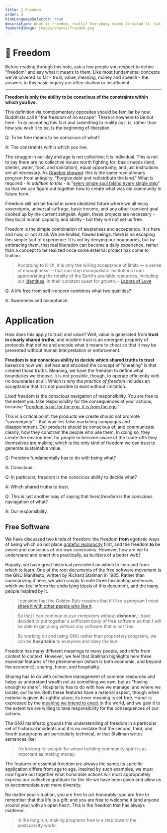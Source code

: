 ```yaml
---
title: 🦄 Freedom
order: 2
hideLanguageSelector: true
description: What is freedom, really? Everybody seems to value it, but few can describe what it actually is in practical terms. Let's change that.
featuredImage: images/shares/freedom.png
---
```


# 🦄 Freedom

Before reading through this note, ask a few people you respect to define "freedom" and say what 
it means to them. Like most fundamental concepts we've covered so far - trust, value, meaning, 
money and speech - the answers to this basic inquiry are often shallow or insufficient.

---

**Freedom is only the ability to be conscious of the constraints within which you live.**

This definition via complementary opposites should be familiar by now. Buddhists call it "the 
freedom of no escape". There is nowhere to be but here. Truly accepting this fact and submitting 
to reality as it is, rather than how you wish it to be, is the beginning of liberation.

<Flash>

<Card>

Q: To be free means to be conscious of what?

A: The constraints within which you live.

</Card>

</Flash>

The struggle in our day and age is not collective; it is individual. This is not to say there are no collective issues worth fighting for: basic needs (land, shelter, water, food, and sanitation), equal opportunity, and just institutions are all necessary. As [Graeber showed](/learn/module-2/debt): this is the same revolutionary program from antiquity: "Forgive debt and redistribute the land." What is required - *in addition to this* - is "[every single soul taking every single step](/learn/module-0/conversation/#old-gifts-anew)" so that we can figure out together how to create what was old community in future form.

Freedom will not be found in some idealized future where we all enjoy sovereignty, universal 
suffrage, basic income, and any other transient goal cooked up by the current zeitgeist. Again, 
these projects are necessary - they build human capacity and ability - but they will not set us 
free.

Freedom is the simple combination of awareness and acceptance. It is here and now, or not at all. 
We are limited, flawed beings: there is no escaping this simple fact of experience. It is not 
by denying our boundaries, but by embracing them, that real liberation can become a daily 
experience, rather than a concept to be realized once some external project has come to fruition.

> According to Illich, it is only the willing acceptance of limits — a sense of enoughness — that can stop monopolistic institutions from appropriating the totality of the Earth’s available resources, including our [identities](/learn/module-4/self-enquiry), in their constant quest for growth. - [Labors of Love](https://reallifemag.com/syllabus-for-the-internet-labors-of-love/)

<Flash>

<Card>

Q: A life free from self-concern combines what two qualities?

A: Awareness and acceptance.

</Card>

</Flash>

# Application

How does this apply to trust and value? Well, value is generated from **trust in clearly shared 
truths**, and modern trust is an emergent property of protocols that define and encode what it 
means to cheat so that it may be prevented without human interpretation or enforcement. 

**Freedom is our conscious ability to decide which shared truths to trust** based on how well 
defined and encoded the concept of "cheating" is that created those truths. Meaning, we have 
the freedom to define what boundaries we choose. It is not possible, though, to operate 
efficiently with no boundaries at all. Which is why the *practice of freedom* includes an 
acceptance that it is not possible to exist without limitation. 

Lived freedom is the conscious navigation of responsibility. You are free to the extent you 
take responsibility for the consequences of your actions, because "[freedom is not for the ego,
it is _from_ the ego](https://www.youtube.com/watch?v=ZmgQW8okUeo)."

This is a critical point: the products we create should not promote "sovereignity" - 
that way lies false marketing campaigns and disappointment. Our products should be conscious of, 
and communicate clearly, how they constrain the people who use them. In doing so, they create 
the environment for people to become aware of the trade-offs they themselves are making, which 
is the <Link to="https://www.oreilly.com/openbook/freedom/ch07.html">only kind of freedom</Link> we can trust to generate sustainable value.

<Flash>

<Card>

Q: Freedom fundamentally has to do with being what?

A: Conscious.

</Card>

<Card>

Q: In particular, freedom is the conscious ability to decide what?

A: Which shared truths to trust.

</Card>

<Card>

Q: This is just another way of saying that _lived freedom_ is the conscious naviagation of what?

A: Our responsibility.

</Card>

</Flash>


## Free Software

We have discussed two kinds of freedom: the freedom **from** egotistic ways of being which do not place [grateful reciprocity](/conversation/reciprocity) first, and the freedom **to** be aware and conscious of our own constraints. However, how are we to understand and enact this practically, as builders of a better web?

Happily, we have great historical precedent on which to lean and from which to learn. One of the root documents of the <Link to="http://www.gnu.org/philosophy/philosophy.html">free software</Link> movement is the <Link to="http://www.gnu.org/gnu/manifesto.html">GNU Manifesto</Link>, written by Richard Stallman in 1985. Rather than summarizing it here, we wish simply to note three fascinating sentences which we feel inform the underlying ideals of this document, and the many people inspired by it.

> I consider that the Golden Rule requires that if I like a program I must [share it with other people who like it](/learn/module-7/giving/#the-web-of-nakamoto-consensus).

> So that I can continue to use computers without **dishonor**, I have decided to put together a sufficient body of free software so that I will be able to get along without any software that is not free. 

> By working on and using GNU rather than proprietary programs, we can be **hospitable** to everyone and obey the law.

Freedom has many different meanings to many people, and shifts from context to context. However, we feel that Stallman highlights here three essential features of the phenomenon (which is both economic, and beyond the economic): sharing, honor, and hospitality.

Sharing has to do with collective management of common resources and helps us understand wealth not as something we own, but as "having enough to share". Hospitality has to do with how we manage, and where we locate, our home. Both these features have a material aspect, though when material is given its rightful place, its inner meaning is set free. Honor is expressed by the [meaning we intend to enact](/learn/module-3/intention) in the world, and we gain it to the extent we are willing to take responsibility for the consequences of our actions.  

The GNU manifesto grounds this understanding of freedom in a particular set of historical incidents and it is no mistake that the second, third, and fourth paragraphs are particularly technical, or that Stallman writes sentences like:

> I'm looking for people for whom building community spirit is as important as making money.

The features of essential freedom are always the same; its specific application differs from age to age. Inspired by such examples, we must now figure out together what honorable actions will most appropriately express our collective gratitude for the life we have been given and allow us to accommodate ever more diversity.

No matter your situation, you are free to act honorably; you are free to remember that this life is a gift; and you are free to welcome it (and anyone around you) with an open heart. This is the freedom that has always mattered.

> In the long run, making programs free is a step toward the postscarcity world.


